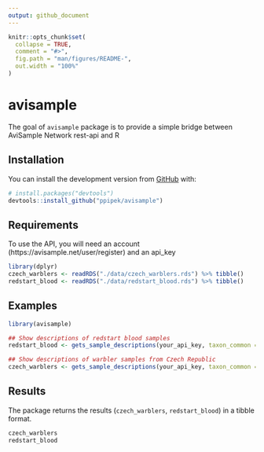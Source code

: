 ```yaml
---
output: github_document
---
```


<!-- README.md is generated from README.Rmd. Please edit that file -->

```r
knitr::opts_chunk$set(
  collapse = TRUE,
  comment = "#>",
  fig.path = "man/figures/README-",
  out.width = "100%"
)
```

# avisample

<!-- badges: start -->
<!-- badges: end -->

The goal of `avisample` package is to provide a simple bridge between AviSample Network rest-api and R

## Installation

You can install the development version from [GitHub](https://github.com/) with:

``` r
# install.packages("devtools")
devtools::install_github("ppipek/avisample")
```

## Requirements
To use the API, you will need an account (https://avisample.net/user/register) and an api_key 

```r
library(dplyr)
czech_warblers <- readRDS("./data/czech_warblers.rds") %>% tibble()
redstart_blood <- readRDS("./data/redstart_blood.rds") %>% tibble()
```


## Examples
```r
library(avisample)

## Show descriptions of redstart blood samples
redstart_blood <- gets_sample_descriptions(your_api_key, taxon_common = "redstart", tissue = "blood")

## Show descriptions of warbler samples from Czech Republic
czech_warblers <- gets_sample_descriptions(your_api_key, taxon_common = "warblers", country = "Czech Republic")
```


## Results
The package returns the results (`czech_warblers`, `redstart_blood`) in a tibble format.  

```r
czech_warblers
redstart_blood
```
